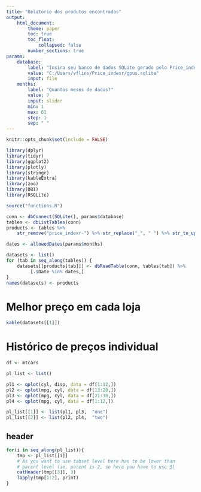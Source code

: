 ---
title: "Relatório dos produtos encontrados"
output: 
    html_document:
        theme: paper
        toc: true
        toc_float: 
            collapsed: false
        number_sections: true
params:
    database:
        label: "Insira seu banco de dados SQLite gerado pelo Price_indexr"
        value: "C:/Users/vflins/Price_indexr/gpus.sqlite"
        input: file
    months:
        label: "Quantos meses de dados?"
        value: 7
        input: slider
        min: 1
        max: 61
        step: 1
        sep: " "
---

```{r setup, include=FALSE}
knitr::opts_chunk$set(include = FALSE)

library(dplyr)
library(tidyr)
library(ggplot2)
library(plotly)
library(stringr)
library(kableExtra)
library(zoo)
library(DBI)
library(RSQLite)

source("functions.R")

conn <- dbConnect(SQLite(), params$database)
tables <- dbListTables(conn)
products <- tables %>%
    str_remove("price_indexr-") %>% str_replace("_", " ") %>% str_to_upper()

dates <- allowedDates(params$months)

datasets <- list()
for (tab in seq_along(tables)) {
    datasets[[products[tab]]] <- dbReadTable(conn, tables[tab]) %>%
        .[.$Date %in% dates,]
}
names(datasets) <- products
```

# Melhor preço em cada loja

```{r priceByStore}
kable(datasets[[1]])
```


# Histórico de preços individual

```{r}
df <- mtcars

pl_list <- list()

pl1 <- qplot(cyl, disp, data = df[1:12,])
pl2 <- qplot(mpg, cyl, data = df[13:20,])
pl3 <- qplot(mpg, cyl, data = df[21:30,])
pl4 <- qplot(mpg, cyl, data = df[1:12,])

pl_list[[1]] <- list(pl1, pl3,  "one")
pl_list[[2]] <- list(pl2, pl4,  "two")
```

## header {.tabset}

```{r, results = "asis", echo = FALSE}

for(i in seq_along(pl_list)){
    tmp <- pl_list[[i]]
    # As you want to use tabset level here has to be lower than 
    # parent level (ie, parent is 2, so here you have to use 3)
    catHeader(tmp[[3]], 3)
    lapply(tmp[1:2], print)
}
```
